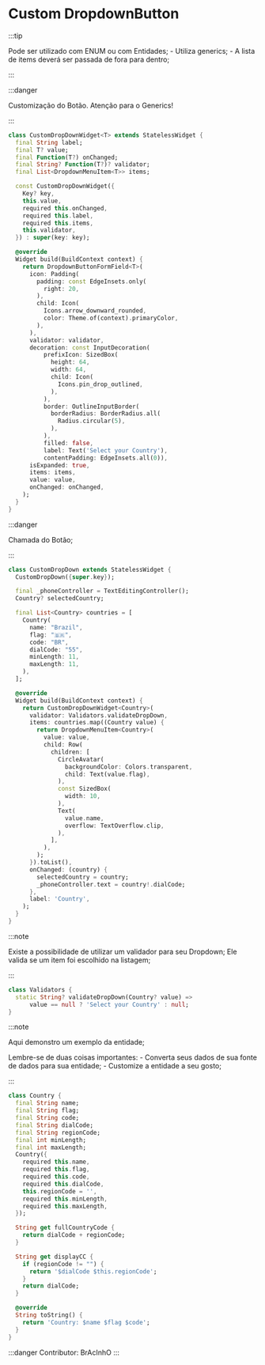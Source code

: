 # Custom DropdownButton

:::tip

Pode ser utilizado com ENUM ou com Entidades;
    - Utiliza generics;
    - A lista de items deverá ser passada de fora para dentro;

:::

:::danger

Customização do Botão. Atenção para o Generics!

:::


```dart
class CustomDropDownWidget<T> extends StatelessWidget {
  final String label;
  final T? value;
  final Function(T?) onChanged;
  final String? Function(T?)? validator;
  final List<DropdownMenuItem<T>> items;

  const CustomDropDownWidget({
    Key? key,
    this.value,
    required this.onChanged,
    required this.label,
    required this.items,
    this.validator,
  }) : super(key: key);

  @override
  Widget build(BuildContext context) {
    return DropdownButtonFormField<T>(
      icon: Padding(
        padding: const EdgeInsets.only(
          right: 20,
        ),
        child: Icon(
          Icons.arrow_downward_rounded,
          color: Theme.of(context).primaryColor,
        ),
      ),
      validator: validator,
      decoration: const InputDecoration(
          prefixIcon: SizedBox(
            height: 64,
            width: 64,
            child: Icon(
              Icons.pin_drop_outlined,
            ),
          ),
          border: OutlineInputBorder(
            borderRadius: BorderRadius.all(
              Radius.circular(5),
            ),
          ),
          filled: false,
          label: Text('Select your Country'),
          contentPadding: EdgeInsets.all(0)),
      isExpanded: true,
      items: items,
      value: value,
      onChanged: onChanged,
    );
  }
}

```

:::danger

Chamada do Botão;

:::

```dart
class CustomDropDown extends StatelessWidget {
  CustomDropDown({super.key});

  final _phoneController = TextEditingController();
  Country? selectedCountry;

  final List<Country> countries = [
    Country(
      name: "Brazil",
      flag: "🇧🇷",
      code: "BR",
      dialCode: "55",
      minLength: 11,
      maxLength: 11,
    ),
  ];

  @override
  Widget build(BuildContext context) {
    return CustomDropDownWidget<Country>(
      validator: Validators.validateDropDown,
      items: countries.map((Country value) {
        return DropdownMenuItem<Country>(
          value: value,
          child: Row(
            children: [
              CircleAvatar(
                backgroundColor: Colors.transparent,
                child: Text(value.flag),
              ),
              const SizedBox(
                width: 10,
              ),
              Text(
                value.name,
                overflow: TextOverflow.clip,
              ),
            ],
          ),
        );
      }).toList(),
      onChanged: (country) {
        selectedCountry = country;
        _phoneController.text = country!.dialCode;
      },
      label: 'Country',
    );
  }
}
```

:::note

Existe a possibilidade de utilizar um validador para seu Dropdown;
Ele valida se um item foi escolhido na listagem;

:::

```dart
class Validators {
  static String? validateDropDown(Country? value) =>
      value == null ? 'Select your Country' : null;
}
```

:::note

Aqui demonstro um exemplo da entidade;

Lembre-se de duas coisas importantes:
    - Converta seus dados de sua fonte de dados para sua entidade;
    - Customize a entidade a seu gosto;

:::

```dart
class Country {
  final String name;
  final String flag;
  final String code;
  final String dialCode;
  final String regionCode;
  final int minLength;
  final int maxLength;
  Country({
    required this.name,
    required this.flag,
    required this.code,
    required this.dialCode,
    this.regionCode = '',
    required this.minLength,
    required this.maxLength,
  });

  String get fullCountryCode {
    return dialCode + regionCode;
  }

  String get displayCC {
    if (regionCode != "") {
      return '$dialCode $this.regionCode';
    }
    return dialCode;
  }

  @override
  String toString() {
    return 'Country: $name $flag $code';
  }
}
```

:::danger
Contributor: BrAcInhO
:::